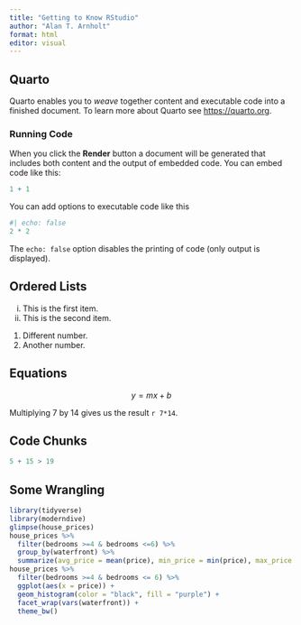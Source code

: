 ```yaml
---
title: "Getting to Know RStudio"
author: "Alan T. Arnholt"
format: html
editor: visual
---
```


## Quarto

Quarto enables you to _weave_ together content and executable code into a finished document. To learn more about Quarto see <https://quarto.org>.

### Running Code

When you click the **Render** button a document will be generated that includes both content and the output of embedded code. You can embed code like this:

```r
1 + 1
```

You can add options to executable code like this

```r
#| echo: false
2 * 2
```

The `echo: false` option disables the printing of code (only output is displayed).

## Ordered Lists

  i. This is the first item.
  ii. This is the second item.
  
  1. Different number.
  2. Another number.
  
## Equations

$$y = mx + b$$

Multiplying 7 by 14 gives us the result `r 7*14`.

## Code Chunks

```r
5 + 15 > 19
```

## Some Wrangling


```r
library(tidyverse)
library(moderndive)
glimpse(house_prices)
house_prices %>% 
  filter(bedrooms >=4 & bedrooms <=6) %>% 
  group_by(waterfront) %>% 
  summarize(avg_price = mean(price), min_price = min(price), max_price = max(price), n = n())
house_prices %>% 
  filter(bedrooms >=4 & bedrooms <= 6) %>% 
  ggplot(aes(x = price)) + 
  geom_histogram(color = "black", fill = "purple") + 
  facet_wrap(vars(waterfront)) + 
  theme_bw()
```

